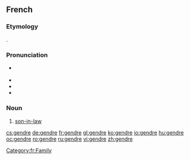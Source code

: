 ==French==

===Etymology===
{{etyl|la|fr}} {{term|gener}}.

===Pronunciation===
* {{IPA|/ʒɑ̃dʁ/|lang=fr}} {{X-SAMPA|/ZA~dR/}}
* {{audio|Fr-gendre.ogg|Audio}}
* {{rhymes|ɑ̃dʁ|lang=fr}}
* {{homophones|gendres|lang=fr}}

===Noun===
{{fr-noun|m}}

# [[son-in-law]]

[[Category:fr:Family]]

[[cs:gendre]]
[[de:gendre]]
[[fr:gendre]]
[[gl:gendre]]
[[ko:gendre]]
[[io:gendre]]
[[hu:gendre]]
[[oc:gendre]]
[[ro:gendre]]
[[ru:gendre]]
[[vi:gendre]]
[[zh:gendre]]